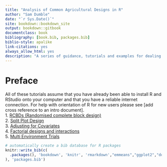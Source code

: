 --- 
title: "Analysis of Common Agricultural Designs in R"
author: "Sam Dumble"
date: "`r Sys.Date()`"
site: bookdown::bookdown_site
output: bookdown::gitbook
documentclass: book
bibliography: [book.bib, packages.bib]
biblio-style: apalike
link-citations: yes
always_allow_html: yes
description: "A series of guidance, tutorials and examples for dealing with the data analysis of experiments following common agricultural designs using R and RStudio"
---

# Preface 

All of these tutorials assume that you have already been able to install R and RStudio onto your computer and that you have a reliable internet connection. For help with orientation of R for new users please see [add cross reference to an intro document].  
1. [RCBDs (Randomised complete block design)](#rcbd)  
2. [Split Plot Design](#split)  
3. [Adjusting for Covariates](#covar)   
4. [Factorial designs and interactions](#factors)  
5. [Multi Environment Trials](#gxe)  

```{r include=FALSE}
# automatically create a bib database for R packages
knitr::write_bib(c(
  .packages(), 'bookdown', 'knitr', 'rmarkdown',"emmeans","ggplot2","doBy","lmerTest","multcompView","shiny"
), 'packages.bib')
```

